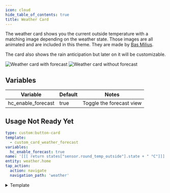 ```yaml
---
icon: cloud
hide_table_of_contents: true
title: Weather Card
---
```


The weather card shows you the current outside temperature with a matching image depending on the weather state. Those images are all animated and are included in this theme. They are made by [Bas Milius](https://bas.dev/work/meteocons).

The card also shows the rain anticipation but later on it will be customizable.

![Weather card with forecast](/img/cards/weather/weather-forecast-card.png)
![Weather card without forecast](/img/cards/weather/weather-card.png)

## Variables

Variable   | Default | Notes
---    | ---     | ---
hc_enable_forecast | true    | Toggle the forecast view

## Usage <span class="badge-warning">Not Ready Yet</span>

```yaml
type: custom:button-card
template:
  - custom_card_weather_forecast
variables:
  hc_enable_forecast: true
name: '[[[ return states["sensor.round_temp_outside"].state + " °C"]]]'
entity: weather.home
tap_action:
  action: navigate
  navigation_path: 'weather'
```


<details>
  <summary>Template</summary>
  <CodeBlock language="yaml" title="/dashboard/HaCasa/templates/custom_card_weather/custom_card_weather_forecast.yaml">{MyComponentSource}</CodeBlock>
</details>
